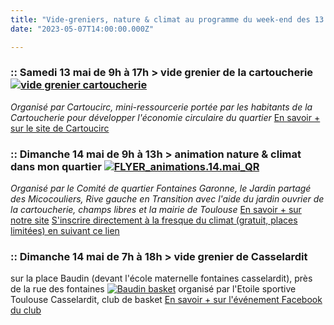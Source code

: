 ```yaml
---
title: "Vide-greniers, nature & climat au programme du week-end des 13 & 14 mai !"
date: "2023-05-07T14:00:00.000Z"

---
```


### **:: Samedi 13 mai de 9h à 17h > vide grenier de la cartoucherie** [![vide grenier cartoucherie](/uploads/vide-grenier-cartoucherie-1024x1024.png)](http://fontaines-garonne.fr/wp-content/uploads/2023/05/vide-grenier-cartoucherie.png)

_Organisé par Cartoucirc, mini-ressourcerie portée par les habitants de la Cartoucherie pour développer l'économie circulaire du quartier_ [En savoir + sur le site de Cartoucirc](https://cartoucirc.fr/event/vide-grenier-de-la-cartoucherie/)

### **:: Dimanche 14 mai de 9h à 13h > animation nature & climat dans mon quartier** [![FLYER_animations.14.mai_QR](/uploads/FLYER_animations.14.mai_QR-1.png)](http://fontaines-garonne.fr/wp-content/uploads/2023/05/FLYER_animations.14.mai_QR-1.png)

_Organisé par le Comité de quartier Fontaines Garonne, le Jardin partagé des Micocouliers, Rive gauche en Transition avec l'aide du jardin ouvrier de la cartoucherie, champs libres et la mairie de Toulouse_ [En savoir + sur notre site](http://fontaines-garonne.fr/animations-nature-climat-dimanche-14-mai/) [S'inscrire directement à la fresque du climat (gratuit, places limitées) en suivant ce lien](https://framaforms.org/atelier-fresque-du-climat-dimanche-14-mai-de-10h-a-13h-animations-nature-et-climat-dans-mon-quartier)

### **:: Dimanche 14 mai de 7h à 18h > vide grenier de Casselardit**

sur la place Baudin (devant l'école maternelle fontaines casselardit), près de la rue des fontaines [![Baudin basket](/uploads/Baudin-basket.jpg)](http://fontaines-garonne.fr/wp-content/uploads/2023/05/Baudin-basket.jpg) organisé par l'Etoile sportive Toulouse Casselardit, club de basket [En savoir + sur l'événement Facebook du club](https://www.facebook.com/events/961868165196228/)
